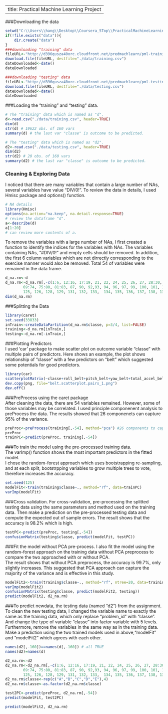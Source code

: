 -----------------------------------------
title: Practical Machine Learning Project
-----------------------------------------

###Downloading the data  
```r
setwd("C:\\Users\\hang\\Desktop\\Coursera_5Top\\PracticalMachineLearning\\Project\\") 
if(!file.exists("data")){
	dir.create("data")
}
###downloading "training" data  
fileURL<-"http://d396qusza40orc.cloudfront.net/predmachlearn/pml-training.csv" ## replace "https" to "http" then worked!
download.file(fileURL, destfile="./data/training.csv")
dateDownloaded<-date()
dateDownloaded

###downloading "testing" data  
fileURL<-"http://d396qusza40orc.cloudfront.net/predmachlearn/pml-testing.csv" ## replace "https" to "http" then worked!
download.file(fileURL, destfile="./data/testing.csv")
dateDownloaded<-date()
dateDownloaded
```

###Loading the "training" and "testing" data.     

```r
# The "training" data which is named as "d".
d<-read.csv("./data/training.csv", header=TRUE)
dim(d)
str(d) # 19622 obs. of 160 vars
summary(d) # the last var "classe" is outcome to be predicted.

# The "testing" data which is named as "d2".
d2<-read.csv("./data/testing.csv", header=TRUE)
dim(d2)
str(d2) # 20 obs. of 160 vars
summary(d2) # the last var "classe" is outcome to be predicted.
```

### Cleaning & Exploring Data  
I noticed that there are many variables that contain a large number of NAs, several variables have value "DIV/0!". To review the data in details, I used Hmisc package and options() function.  
```r
# NA details
library(Hmisc) 
options(na.action="na.keep", na.detail.response=TRUE)
# review the dataframe "d".
a<-describe(d)
a[1:20]
# can review more contents of a.
```

To remove the variables with a large number of NAs, I first created a function to identify the indices for the variables with NAs. 
The variables containing NAs, "#DIV/0!" and empty cells should be removed. In addition, the first 6 column variables which are not dirrectly corresponding to the exercise manner would also be removed. Total 54 of variables were remained in the data frame.    
```r
d_na.rm<-d
d_na.rm<-d_na.rm[,-c(1:6, 12:16, 17:19, 21, 22, 24, 25, 26, 27, 28:30, 31:36, 50:59, 
		69:74, 75:80, 81:83, 87, 90, 92,93, 94, 96, 97, 99, 100, 101, 103:112, 
		125, 126, 128, 129, 131, 132, 133, 	134, 135, 136, 137, 138, 139,141:150, 89, 127, 130, 20, 23, 88, 91, 95, 98)]   
dim(d_na.rm) 
```


###Splitting the Data  
```r
library(caret)
set.seed(33833)
inTrain<-createDataPartition(d_na.rm$classe, p=3/4, list=FALSE) 
training<-d_na.rm[inTrain,]
testing<-d_na.rm[-inTrain,]
```

###Plotting Predictors    
I used 'car' package to make scatter plot on outcome variable "classe" with multiple pairs of predictors. Here shows an example, the plot shows relationship of "classe" with a few predictors on "belt" which suggested some potentials for good predictors.    
```r
library(car)
scatterplotMatrix(~classe+roll_belt+pitch_belt+yaw_belt+total_accel_belt, span=0.7, data=training) 
dev.copy(png, file="belt.scatterplot.pairs_1.png")
dev.off()
```

###PreProcess using the caret package  
After cleaning the data, there are 54 variables remained. However, some of those variables may be correlated. I used principle componenent analysis to preProcess the data. The results showed that 26 componenets can capture 95% of the variance.  
```r
preProc<-preProcess(training[,-54], method="pca") #26 components to capture 95% of the variance.
preProc
trainPC<-predict(preProc, training[,-54]) 
```

###To train the model using the pre-processed training data.  
The varImp() function shows the most important predictors in the fitted model.    
I chose the random-forest approach which uses bootstrapping re-sampling, and at each split, bootstrpping variables to grow multiple trees to vote, therefore increases the accuracy.   
```r
set.seed(125) 
modelFit<-train(training$classe~., method="rf", data=trainPC)
varImp(modelFit)
```

###Cross validation.
For cross-validation, pre-processing the splitted testing data using the same parameters and method used on the training data. Then make a prediction on the pre-processed testing data and compute the expected out of sample errors. The result shows that the accuracy is 98.2% which is high.
```r
testPC<-predict(preProc, testing[,-54]) 
confusionMatrix(testing$classe, predict(modelFit, testPC)) 
```

###Fit the model without PCA pre-process.
I also fit the model using the random-forest approach on the training data without PCA preprocess to compare the two approached with or without PCA.  
The result shows that without PCA preprocess, the accuracy is 99.7%, only slightly increases. This suggested that PCA approach can capture the majority of the variance and is effective in this study.  
```r
modelFit2<-train(training$classe~., method="rf", ntree=20, data=training)
varImp(modelFit2)
confusionMatrix(testing$classe, predict(modelFit2, testing)) 
predict(modelFit2, d2_na.rm)
```

###To predict newdata, the testing data (named "d2") from the assignment.  
To clean the new testing data, I changed the variable name to exactly the same as the training data, which only replace "problem_id" with "classe".  
And change the type of variable "classe" into factor variable with 5 levels. Furthermore, remove the variables in the same way as in the training data.  
Make a prediction using the two trained models used in above,"modelFit" and "modelFit2" which agrees with each other.  

```r
names(d2[,-160])==names(d[,-160]) # all TRUE
names(d2)=names(d) 

d2_na.rm<-d2
d2_na.rm<-d2_na.rm[,-c(1:6, 12:16, 17:19, 21, 22, 24, 25, 26, 27, 28:30, 31:36, 50:59, 
		69:74, 75:80, 81:83, 87, 90, 92,93, 94, 96, 97, 99, 100, 101, 103:112, 
		125, 126, 128, 129, 131, 132, 133, 	134, 135, 136, 137, 138, 139,141:150, 89, 127, 130, 20, 23, 88, 91, 95, 98)]   
d2_na.rm$classe<-rep(c("A","B","C","D","E"),4)
d2_na.rm$classe<-as.factor(d2_na.rm$classe)

test2PC<-predict(preProc, d2_na.rm[,-54])	
predict(modelFit, test2PC)

predict(modelFit2, d2_na.rm)
```





